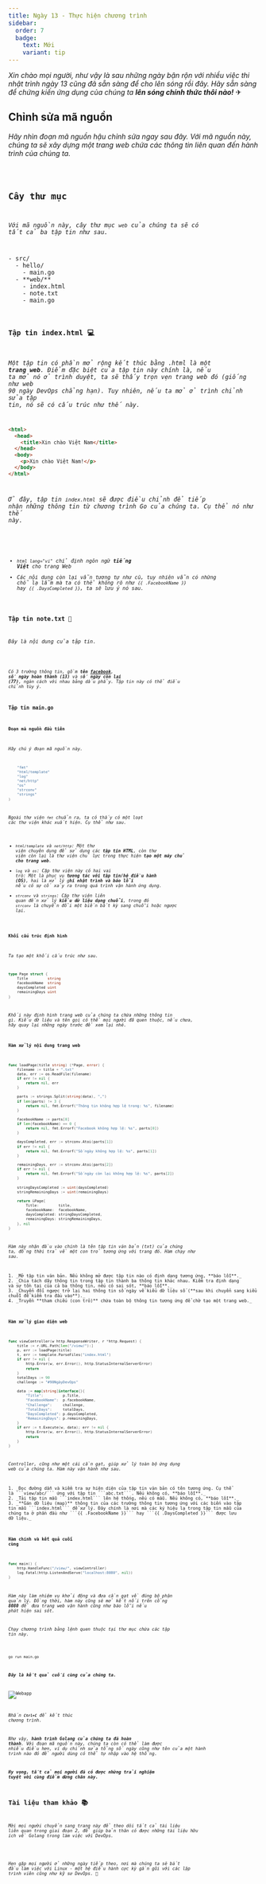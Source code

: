```yaml
---
title: Ngày 13 - Thực hiện chương trình
sidebar:
  order: 7
  badge:
    text: Mới
    variant: tip
---
```



_Xin chào mọi người, như vậy là sau những ngày bận rộn với nhiều việc thi nhật trình ngày 13
cũng đã sẵn sàng để cho lên sóng rồi đây. Hãy sẵn sàng để chứng kiến ứng dụng của chúng ta
**lên sóng chính thức thôi nào!**_ ✈

## Chỉnh sửa mã nguồn

_Hãy nhìn đoạn mã nguồn hậu chỉnh sửa ngay sau đây. Với mã nguồn này, chúng ta sẽ xây dựng 
một trang web chứa các thông tin liên quan đến hành trình của chúng ta._

<Code code={importedCode} lang="go" title="src/main.go" />

## Cây thư mục

_Với mã nguồn này, cây thư mục ```web``` của chúng ta sẽ có tất cả ba tập tin như sau._

<FileTree>
- src/
  - hello/
    - main.go
  - **web/**
    - index.html
    - note.txt
    - main.go
</FileTree>

### Tập tin index.html 💻
_Một tập tin có phần mở rộng kết thúc bằng .html là một **trang web**. Điểm đặc biệt của tập tin 
này chính là, nếu ta mở nó ở trình duyệt, ta sẽ thấy trọn vẹn trang web đó (giống như web 90 ngày
DevOps chẳng hạn). Tuy nhiên, nếu ta mở ở trình chỉnh sửa tập tin, nó sẽ có cấu trúc như thế này._

```html title="index.html"
<html>
  <head>
    <title>Xin chào Việt Nam</title>
  </head>
  <body>
    <p>Xin chào Việt Nam!</p>
  </body>
</html>
```

_Ở đây, tập tin ```index.html``` sẽ được điều chỉnh để tiếp nhận những thông tin từ chương trình Go của
chúng ta. Cụ thể nó như thế này._

<Code code={htmlCode} lang="html" title="src/index.html" />

- _```html lang="vi"``` chỉ định ngôn ngữ **tiếng Việt** cho trang Web_
- _Các nội dung còn lại vẫn tương tự như cũ, tuy nhiên vẫn có những chỗ lạ lẫm mà ta có thể không rõ như 
```{{ .FacebookName }}``` hay ```{{ .DaysCompleted }}```, ta sẽ lưu ý nó sau._

### Tập tin note.txt 📝

_Đây là nội dung của tập tin._

<Code code={txtfile} lang="txt" title="src/note.txt" />

_Có 3 trường thông tin, gồm **tên [facebook](https://facebook.com/buile.tuananh)**, **số ngày 
hoàn thành (13)** và s**ố ngày còn lại (77)**, ngăn cách với nhau bằng dấu phẩy. Tập tin này 
có thể điều chỉnh tùy ý._

### Tập tin main.go

#### Đoạn mã nguồn đầu tiên
_Hãy chú ý đoạn mã nguồn này._

```go
	"fmt"
	"html/template"
	"log"
	"net/http"
	"os"
	"strconv"
	"strings"
)
```
_Ngoài thư viện ```fmt``` chuẩn ra, ta có thấy có một loạt các thư viện khác xuất hiện.
Cụ thể như sau._

- _```html/template``` và ```net/http```: Một thư viện chuyên dụng để sử dụng các **tập
tin HTML**, còn thư viện còn lại là thư viện chủ lực trong thực hiện **tạo một máy chủ cho
trang web**._
- _```log``` và ```os```: Cặp thư viện này có hai vai trò: Một là phục vụ **tương tác với
tập tin/hệ điều hành (OS)**, hai là xử lý g**hi nhật trình và báo lỗi** nếu có sự cố xảy ra
trong quá trình vận hành ứng dụng._
- _```strconv``` và ```strings```: Cặp thư viện liên quan đến xử lý **kiểu dữ liệu dạng
chuỗi**, trong đó ```strconv``` là chuyển đổi một biến bất kỳ sang chuỗi hoặc ngược lại._

#### Khối cấu trúc định hình

_Ta tạo một khối cấu trúc như sau._

```go
type Page struct {
	Title         string
	facebookName  string
	daysCompleted uint
	remainingDays uint
}
```
_Khối này định hình trang web của chúng ta chứa những thông tin gì. Kiểu dữ liệu và tên gọi
có thể mọi người đã quen thuộc, nếu chưa, hãy quay lại những ngày trước để xem lại nhé._

#### Hàm xử lý nội dung trang web

```go
func loadPage(title string) (*Page, error) {
	filename := title + ".txt"
	data, err := os.ReadFile(filename)
	if err != nil {
		return nil, err
	}

	parts := strings.Split(string(data), ",")
	if len(parts) != 3 {
		return nil, fmt.Errorf("Thông tin không hợp lệ trong: %s", filename)
	}

	facebookName := parts[0]
	if len(facebookName) == 0 {
		return nil, fmt.Errorf("Facebook không hợp lệ: %s", parts[0])
	}

	daysCompleted, err := strconv.Atoi(parts[1])
	if err != nil {
		return nil, fmt.Errorf("Số ngày không hợp lệ: %s", parts[1])
	}

	remainingDays, err := strconv.Atoi(parts[2])
	if err != nil {
		return nil, fmt.Errorf("Số ngày còn lại không hợp lệ: %s", parts[2])
	}

	stringDaysCompleted := uint(daysCompleted)
	stringRemainingDays := uint(remainingDays)

	return &Page{
		Title:         title,
		facebookName:  facebookName,
		daysCompleted: stringDaysCompleted,
		remainingDays: stringRemainingDays,
	}, nil
}
```

_Hàm này nhận đầu vào chính là tên tập tin văn bản (txt) của chúng ta, đồng thời trả về một
con trỏ tương ứng với trang đó. Hàm chạy như sau._

<Steps>
1. _Mở tập tin văn bản. Nếu không mở được tập tin nào có định dạng tương ứng, **báo lỗi**._
2. _Chia tách dãy thông tin trong tập tin thành ba thông tin khác nhau. Kiểm tra định dạng
và sự tồn tại của cả ba thông tin, nếu có sai sót, **báo lỗi**._
3. _Chuyển đổi ngược trở lại hai thông tin số ngày về kiểu dữ liệu số (**sau khi chuyển sang kiểu
chuỗi để kiểm tra đầu vào**)._
4. _Truyền **tham chiếu (con trỏ)** chứa toàn bộ thông tin tương ứng để chờ tạo một trang web._
</Steps>

#### Hàm xử lý giao diện web
```go
func viewController(w http.ResponseWriter, r *http.Request) {
	title := r.URL.Path[len("/view/"):]
	p, err := loadPage(title)
	t, err := template.ParseFiles("index.html")
	if err != nil {
		http.Error(w, err.Error(), http.StatusInternalServerError)
		return
	}
	totalDays := 90
	challenge := "#90NgàyDevOps"

	data := map[string]interface{}{
		"Title":         p.Title,
		"FacebookName":  p.facebookName,
		"Challenge":     challenge,
		"TotalDays":     totalDays,
		"DaysCompleted": p.daysCompleted,
		"RemainingDays": p.remainingDays,
	}
	if err := t.Execute(w, data); err != nil {
		http.Error(w, err.Error(), http.StatusInternalServerError)
		return
	}
}
```

_Controller, cũng như một cái cần gạt, giúp xử lý toàn bộ ứng dụng web của chúng ta.
Hàm này vận hành như sau._

<Steps>
1. _Đọc đường dẫn và kiểm tra sự hiện diện của tập tin văn bản có tên tương ứng. Cụ thể
là ```view/abc/``` ứng với tập tin ```abc.txt```. Nếu không có, **báo lỗi**._
2. _Tải tập tin mẫu ```index.html``` lên hệ thống, nếu có mẫu. Nếu không có, **báo lỗi**._
3. _**Gán dữ liệu (map)** thông tin của các trường thông tin tương ứng với các biến vào tập
tin mẫu ```index.html``` để xử lý. Đây chính là nơi mà các ký hiệu lạ trong tập tin mẫu của
chúng ta ở phần đầu như ```{{ .FacebookName }}``` hay ```{{ .DaysCompleted }}``` được lưu 
dữ liệu._
</Steps>

#### Hàm chính và kết quả cuối cùng
```go
func main() {
	http.HandleFunc("/view/", viewController)
	log.Fatal(http.ListenAndServe("localhost:8080", nil))
}
```

_Hàm này làm nhiệm vụ khởi động và đưa cần gạt về đúng bộ phận quản lý. Đồng thời, hàm này
cũng sẽ mở kết nối trên cổng **8080** để đưa trang web vận hành cũng như báo lỗi nếu phát 
hiện sai sót._ 

_Chạy chương trình bằng lệnh quen thuộc tại thư mục chứa các tập tin này._

```bash title="Starting the webapp..."

go run main.go

```

**_Đây là kết quả cuối cùng của chúng ta._**

![Webapp](../../../../assets/golang/90DevOps_webapp.png)

_Nhấn ***```Ctrl+C```*** để kết thúc chương trình._

_Như vậy, **hành trình Golang của chúng ta đã hoàn thành**. Với đoạn mã nguồn này, chúng ta 
còn có thể làm được nhiều điều hơn, ví dụ chỉnh sửa tổng số ngày cũng như tên của một hành 
trình nào đó để người dùng có thể tự nhập vào hệ thống._

**_Hy vọng, tất cả mọi người đã có được những trải nghiệm tuyệt vời cùng điểm dừng chân này._**

## Tài liệu tham khảo 📚

_Mời mọi người chuyển sang trang này để theo dõi tất cả tài liệu liên quan trong giai đoạn 2, 
để giúp bản thân có được những tài liệu hữu ích về Golang trong làm việc với DevOps._

<LinkCard
  title="Ngày 13 - Tham khảo"
  href="../../../reference/golang/day7"
/>

_Hẹn gặp mọi người ở những ngày tiếp theo, nơi mà chúng ta sẽ bắt đầu làm việc với Linux - một
hệ điều hành cực kỳ gần gũi với các lập trình viên cũng như kỹ sư DevOps._ 🚀